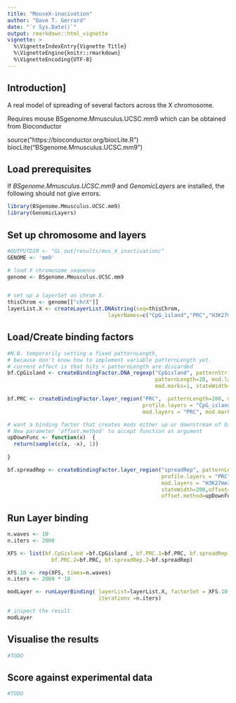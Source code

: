 ---
title: "MouseX-inacivation"
author: "Dave T. Gerrard"
date: "`r Sys.Date()`"
output: rmarkdown::html_vignette
vignette: >
  %\VignetteIndexEntry{Vignette Title}
  %\VignetteEngine{knitr::rmarkdown}
  %\VignetteEncoding{UTF-8}
---


## Introduction]


A real model of spreading of several factors across the X chromosome.


Requires mouse BSgenome.Mmusculus.UCSC.mm9 which can be obtained from Bioconductor

  source("https://bioconductor.org/biocLite.R")
  biocLite("BSgenome.Mmusculus.UCSC.mm9")


## Load prerequisites


If  _BSgenome.Mmusculus.UCSC.mm9_ and _GenomicLayers_ are installed, the following should not give errors.

```{r load-libs, echo=TRUE}
library(BSgenome.Mmusculus.UCSC.mm9)
library(GenomicLayers)
```




## Set up chromosome and layers
```{r }
#OUTPUTDIR <- "GL_out/results/mus_X_inactivation/"
GENOME <- 'mm9'

# load X chromosome sequence 
genome <- BSgenome.Mmusculus.UCSC.mm9 


# set up a layerSet on chrom X.
thisChrom <- genome[["chrX"]] 
layerList.X <- createLayerList.DNAstring(seq=thisChrom, 
                                layerNames=c("CpG_island","PRC","H3K27me3"))

```


## Load/Create binding factors
```{r }
#N.B. temporarily setting a fixed patternLength, 
# because don't know how to implement variable patternLength yet.
# current effect is that hits < patternLength are discarded
bf.CpGisland <- createBindingFactor.DNA_regexp("CpGisland", patternString="(CG.{0,20}){9}CG",
                                               patternLength=20, mod.layers = "CpG_island", 
                                               mod.marks=1, stateWidth=200)

bf.PRC <- createBindingFactor.layer_region("PRC",  patternLength=200, mismatch.rate=0, 
                                           profile.layers = "CpG_island", profile.marks = 1,  
                                           mod.layers = "PRC", mod.marks=1, stateWidth=500)

# want a binding factor that creates mods either up or downstream of binding site. 
# New parameter 'offset.method' to accept function as argument
upDownFunc <- function(x)  {
  return(sample(c(x, -x), 1))
  
}

bf.spreadRep <- createBindingFactor.layer_region("spreadRep", patternLength=150, mismatch.rate=0, 
                                                 profile.layers = "PRC", profile.marks = 1, 
                                                 mod.layers = "H3K27me3", mod.marks=1, 
                                                 stateWidth=200,offset=350, 
                                                 offset.method=upDownFunc)


```





## Run Layer binding

```{r run-binding, echo=TRUE}


n.waves <- 10
n.iters <- 2000

XFS <- list(bf.CpGisland =bf.CpGisland , bf.PRC.1=bf.PRC, bf.spreadRep.1=bf.spreadRep, 
              bf.PRC.2=bf.PRC, bf.spreadRep.2=bf.spreadRep)

XFS.10 <- rep(XFS, times=n.waves)
n.iters <- 2000 * 10

modLayer <- runLayerBinding( layerList=layerList.X, factorSet = XFS.10,
                             iterations =n.iters)

# inspect the result
modLayer

```



## Visualise the results
```{r }
#TODO
```



## Score against experimental data
```{r }
#TODO
```
